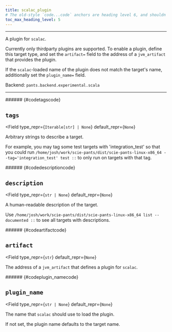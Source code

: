 ```yaml
---
title: scalac_plugin
# The old-style `code...code` anchors are heading level 6, and shouldn't be visible in ToC
toc_max_heading_level: 5
---
```



---

A plugin for `scalac`.

Currently only thirdparty plugins are supported. To enable a plugin, define this target type, and set the `artifact=` field to the address of a `jvm_artifact` that provides the plugin.

If the `scalac`-loaded name of the plugin does not match the target&#x27;s name, additionally set the `plugin_name=` field.

Backend: <span className="color--primary">`pants.backend.experimental.scala`</span>

---

<span className={styles.options}>

<div aria-hidden="true" style={ { visibility: 'hidden', height: 0 } }>
###### {#codetagscode}
</div>

## `tags`

<Field
    type_repr={`Iterable[str] | None`}
    default_repr={`None`}
>

Arbitrary strings to describe a target.

For example, you may tag some test targets with &#x27;integration_test&#x27; so that you could run `/home/josh/work/scie-pants/dist/scie-pants-linux-x86_64 --tag='integration_test' test ::` to only run on targets with that tag.

</Field>

<div aria-hidden="true" style={ { visibility: 'hidden', height: 0 } }>
###### {#codedescriptioncode}
</div>

## `description`

<Field
    type_repr={`str | None`}
    default_repr={`None`}
>

A human-readable description of the target.

Use `/home/josh/work/scie-pants/dist/scie-pants-linux-x86_64 list --documented ::` to see all targets with descriptions.

</Field>

<div aria-hidden="true" style={ { visibility: 'hidden', height: 0 } }>
###### {#codeartifactcode}
</div>

## `artifact`

<Field
    type_repr={`str`}
    default_repr={`None`}
>

The address of a `jvm_artifact` that defines a plugin for `scalac`.

</Field>

<div aria-hidden="true" style={ { visibility: 'hidden', height: 0 } }>
###### {#codeplugin_namecode}
</div>

## `plugin_name`

<Field
    type_repr={`str | None`}
    default_repr={`None`}
>

The name that `scalac` should use to load the plugin.

If not set, the plugin name defaults to the target name.

</Field>

</span>
